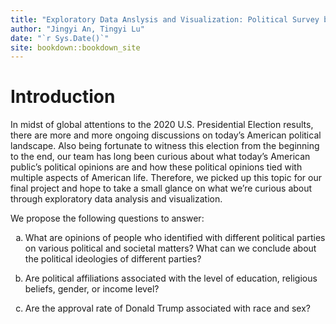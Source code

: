 ```yaml
--- 
title: "Exploratory Data Anslysis and Visualization: Political Survey by Pew Research Center for Jan, 2020"
author: "Jingyi An, Tingyi Lu"
date: "`r Sys.Date()`"
site: bookdown::bookdown_site
---
```


# Introduction

In midst of global attentions to the 2020 U.S. Presidential Election results, there are more and more ongoing discussions on today's American political landscape. Also being fortunate to witness this election from the beginning to the end, our team has long been curious about what today's American public's political opinions are and how these political opinions tied with multiple aspects of American life. Therefore, we picked up this topic for our final project and hope to take a small glance on what we're curious about through exploratory data analysis and visualization.

We propose the following questions to answer:

a)  What are opinions of people who identified with different political parties on various political and societal matters? What can we conclude about the political ideologies of different parties?

b)  Are political affiliations associated with the level of education, religious beliefs, gender, or income level?
  
c)  Are the approval rate of Donald Trump associated with race and sex? 
  
  
